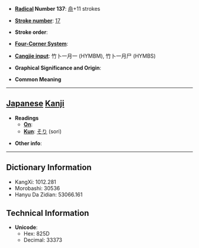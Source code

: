 * '''[[Wiktionary:Chinese radical index| Radical]] Number 137''': [[Wiktionary:Chinese radical index 舟|舟]]+11 strokes

* '''[[Wiktionary:Chinese total strokes index|Stroke number]]''': [[Wiktionary:Chinese total strokes index 17|17]]

* '''Stroke order''': 

* '''[[Wiktionary:Chinese four corner index|Four-Corner System]]''': 

* '''[[Wiktionary:Chinese Cangjie index|Cangjie input]]''': 竹卜一月一 (HYMBM), 竹卜一月尸 (HYMBS)

* '''Graphical Significance and Origin''': 

* '''Common Meaning'''

----

== [[Japanese]] [[Kanji]] ==

* '''Readings'''
** '''[[On]]''': 
** '''[[Kun]]''': [[そり]] (sori)

* '''Other info''':  

----

== Dictionary Information ==

* KangXi: 1012.281
* Morobashi: 30536
* Hanyu Da Zidian: 53066.161

== Technical Information ==

* '''Unicode''':
** Hex: 825D
** Decimal: 33373